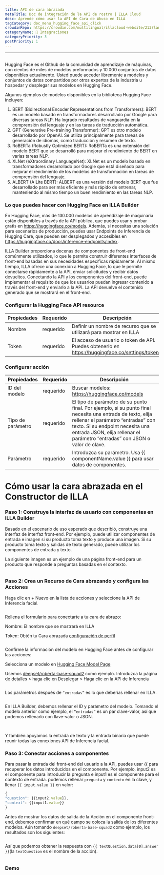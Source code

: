 ```yaml
---
title: API de cara abrazada
metaTitle: Doc de integración de la API de rostro | ILLA Cloud
desc: Aprende cómo usar la API de Cara de Abuso en ILLA
tagCategory: doc_menu_hugging_face_api_click
crowdinRepo: https://crowdin.com/multilingual/illacloud-website/213?languages=es&filter=basic&value=0
categoryName: 🔨 Integraciones
categoryPriority: 3
postPriority: 1
---
```


* * *

## <h2 hidden>Hugging Face API</h2>

Hugging Face es el Github de la comunidad de aprendizaje de máquinas, con cientos de miles de modelos preformados y 10.000 conjuntos de datos disponibles actualmente. Usted puede acceder libremente a modelos y conjuntos de datos compartidos por otros expertos de la industria u hospedar y desplegar sus modelos en Hugging Face.

Algunos ejemplos de modelos disponibles en la biblioteca Hugging Face incluyen:

1.  BERT (Bidirectional Encoder Representations from Transformers): BERT es un modelo basado en transformadores desarrollado por Google para diversas tareas NLP. Ha logrado resultados de vanguardia en la comprensión del lenguaje y en las tareas de traducción automática.
2.  GPT (Generative Pre-training Transformer): GPT es otro modelo desarrollado por OpenAI. Se utiliza principalmente para tareas de generación de idiomas, como traducción y resumen de texto.
3.  RoBERTa (Robustly Optimized BERT): RoBERTa es una extensión del modelo BERT que se desarrolló para mejorar el rendimiento de BERT en varias tareas NLP.
4.  XLNet (eXtraordinary LanguageNet): XLNet es un modelo basado en transformadores desarrollado por Google que está diseñado para mejorar el rendimiento de los modelos de transformación en tareas de comprensión del lenguaje.
5.  ALBERT (A Lite BERT): ALBERT es una versión del modelo BERT que fue desarrollado para ser más eficiente y más rápido de entrenar, manteniendo al mismo tiempo un buen rendimiento en las tareas NLP.

### Lo que puedes hacer con Hugging Face en ILLA Builder

En Hugging Face, más de 130.000 modelos de aprendizaje de maquinaria están disponibles a través de la API pública, que puedes usar y probar gratis en <https://huggingface.co/models>. Además, si necesitas una solución para escenarios de producción, puedes usar Endpoints de Inferencia de Hugging Care, que pueden ser desplegados y accesibles en <https://huggingface.co/docs/inference-endpoints/index>.

ILLA Builder proporciona docenas de componentes de front-end comúnmente utilizados, lo que le permite construir diferentes interfaces de front-end basadas en sus necesidades específicas rápidamente. Al mismo tiempo, ILLA ofrece una conexión a Hugging Face, lo que le permite conectarse rápidamente a la API, enviar solicitudes y recibir datos devueltos. Conectando la API y los componentes del front-end, puede implementar el requisito de que los usuarios puedan ingresar contenido a través del front-end y enviarlo a la API. La API devuelve el contenido generado que se mostrará en el front-end.

### Configurar la Hugging Face API resource

| Propiedades | Requerido | Descripción                                                                                       |
| ----------- | --------- | ------------------------------------------------------------------------------------------------- |
| Nombre      | requerido | Definir un nombre de recurso que se utilizará para mostrar en ILLA                                |
| Token       | requerido | El acceso de usuario o token de API. Puedes obtenerlo en https://huggingface.co/settings/tokens.  |

### Configurar acción

| Propiedades       | Requerido | Descripción                                                                                                                                                                                                                                                         |
| ----------------- | --------- | ------------------------------------------------------------------------------------------------------------------------------------------------------------------------------------------------------------------------------------------------------------------- |
| ID del modelo     | requerido | Buscar modelos: https://huggingface.co/models                                                                                                                                                                                                                       |
| Tipo de parámetro | requerido | El tipo de parámetro de su punto final. Por ejemplo, si su punto final necesita una entrada de texto, elija rellenar el parámetro “entradas” con texto. Si su endpoint necesita una entrada JSON, elija rellenar el parámetro “entradas” con JSON o valor de clave. |
| Parámetro         | requerido | Introduzca su parámetro. Usa {{ componentName.value }} para usar datos de componentes.                                                                                                                                                                              |

# Cómo usar la cara abrazada en el Constructor de ILLA

### Paso 1: Construye la interfaz de usuario con componentes en ILLA Builder

Basado en el escenario de uso esperado que describió, construye una interfaz de interfaz front-end. Por ejemplo, puede utilizar componentes de entrada e imagen si su producto toma texto y produce una imagen. Si su producto toma texto y salidas de texto generado, puede utilizar los componentes de entrada y texto.

La siguiente imagen es un ejemplo de una página front-end para un producto que responde a preguntas basadas en el contexto.

<img src='https://cdn.illacloud.com/official-website/img/docs/connect/hfapi1.png' alt="" />

### Paso 2: Crea un Recurso de Cara abrazando y configura las Acciones

Haga clic en + Nuevo en la lista de acciones y seleccione la API de Inferencia facial.

<img src='https://cdn.illacloud.com/official-website/img/docs/connect/hfapi2.png' alt="" />

Rellena el formulario para conectarte a tu cara de abrazo:

Nombre: El nombre que se mostrará en ILLA

Token: Obtén tu Cara abrazada [configuración de perfil](https://huggingface.co/settings/tokens)

<img src='https://cdn.illacloud.com/official-website/img/docs/connect/hfapi3.png' alt="" />

Confirme la información del modelo en Hugging Face antes de configurar las acciones:

Selecciona un modelo en [Hugging Face Model Page](https://huggingface.co/models)

Usemos [deepset/roberta-base-squad2](https://huggingface.co/deepset/roberta-base-squad2) como ejemplo. Introduzca la página de detalles > haga clic en Desplegar > Haga clic en la API de Inferencia

<img src='https://cdn.illacloud.com/official-website/img/docs/connect/hfapi4.png' alt="" />

Los parámetros después de `“entradas”` es lo que deberías rellenar en ILLA. 

<img src='https://cdn.illacloud.com/official-website/img/docs/connect/hfapi5.png' alt="" />

En ILLA Builder, debemos rellenar el ID y parámetro del modelo. Tomando el modelo anterior como ejemplo, el `“entradas”` es un par clave-valor, así que podemos rellenarlo con llave-valor o JSON. 

<img src='https://cdn.illacloud.com/official-website/img/docs/connect/hfapi6.png' alt="" />

<img src='https://cdn.illacloud.com/official-website/img/docs/connect/hfapi7.png' alt="" />

Y también apoyamos la entrada de texto y la entrada binaria que puede reunir todas las conexiones API de Inferencia facial.

### Paso 3: Conectar acciones a componentes

Para pasar la entrada del front-end del usuario a la API, puedes usar {{ para recuperar los datos introducidos en el componente. Por ejemplo, input2 es el componente para introducir la pregunta e input1 es el componente para el contexto de entrada. podemos rellenar `pregunta` y `contexto` en la clave, y llenar `{{ input.value }}` en valor:

```jsx
{
"question": {{input2.value}},
"context": {{input1.value}}
}
```

Antes de mostrar los datos de salida de la Acción en el componente front-end, debemos confirmar en qué campo se coloca la salida de los diferentes modelos. Aún tomando `deepset/roberta-base-squad2` como ejemplo, los resultados son los siguientes:

<img src='https://cdn.illacloud.com/official-website/img/docs/connect/hfapi8.png' alt="" />

Así que podemos obtener la respuesta con `{{ textQuestion.data[0].answer }}`(la `textQuestion` es el nombre de la acción). 

<img src='https://cdn.illacloud.com/official-website/img/docs/connect/hfapi9.png' alt="" />

### Demo

<img src='https://cdn.illacloud.com/official-website/img/docs/connect/hfapi10.gif' alt="" />

<img src='https://cdn.illacloud.com/official-website/img/docs/connect/hfapi11.gif' alt="" />
